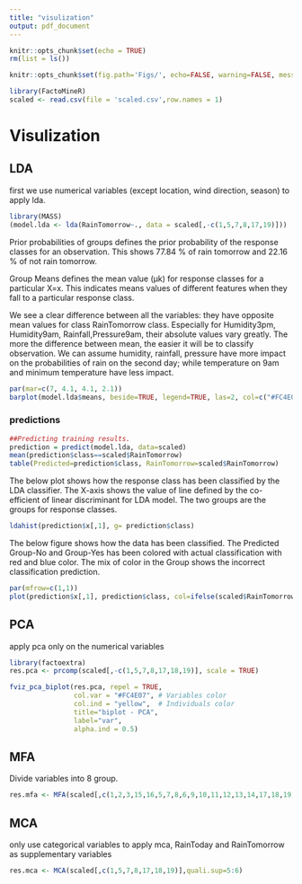 ```yaml
---
title: "visulization"
output: pdf_document
---
```


```r
knitr::opts_chunk$set(echo = TRUE)
rm(list = ls())
```

```r
knitr::opts_chunk$set(fig.path='Figs/', echo=FALSE, warning=FALSE, message=FALSE)
```

```r
library(FactoMineR)
scaled <- read.csv(file = 'scaled.csv',row.names = 1)
```


# Visulization


## LDA
first we use numerical variables (except location, wind direction, season) to  apply lda.
```r
library(MASS)
(model.lda <- lda(RainTomorrow~., data = scaled[,-c(1,5,7,8,17,19)]))
```

Prior probabilities of groups defines the prior probability of the response classes for an observation. This shows 77.84 % of rain tomorrow and 22.16 % of not rain tomorrow.

Group Means defines the mean value (µk) for response classes for a particular X=x. This indicates means values of different features when they fall to a particular response class. 

We see a clear difference between all the variables: they have opposite mean values for class RainTomorrow class. Especially for Humidity3pm, Humidity9am, Rainfall,Pressure9am, their absolute values vary greatly. The more the difference between mean, the easier it will be to classify observation. We can assume humidity, rainfall, pressure have more impact on the probabilities of rain on the second day; while temperature on 9am and minimum temperature have less impact.
```r
par(mar=c(7, 4.1, 4.1, 2.1))
barplot(model.lda$means, beside=TRUE, legend=TRUE, las=2, col=c("#FC4E07","#00AFBB"))
```


### predictions

```r
##Predicting training results.
prediction = predict(model.lda, data=scaled)
mean(prediction$class==scaled$RainTomorrow)
table(Predicted=prediction$class, RainTomorrow=scaled$RainTomorrow)
```

The below plot shows how the response class has been classified by the LDA classifier. The X-axis shows the value of line defined by the co-efficient of linear discriminant for LDA model. The two groups are the groups for response classes.
```r
ldahist(prediction$x[,1], g= prediction$class)
```

The below figure shows how the data has been classified. The Predicted Group-No and Group-Yes has been colored with actual classification with red and blue color. The mix of color in the Group shows the incorrect classification prediction.
```r
par(mfrow=c(1,1))
plot(prediction$x[,1], prediction$class, col=ifelse(scaled$RainTomorrow=="No","#FC4E07","#00AFBB"))
```


## PCA
apply pca only on the numerical variables
``` r
library(factoextra)
res.pca <- prcomp(scaled[,-c(1,5,7,8,17,18,19)], scale = TRUE)
```

```r
fviz_pca_biplot(res.pca, repel = TRUE,
                col.var = "#FC4E07", # Variables color
                col.ind = "yellow",  # Individuals color
                title="biplot - PCA",
                label="var",
                alpha.ind = 0.5)
```

## MFA 
Divide variables into 8 group.
```r
res.mfa <- MFA(scaled[,c(1,2,3,15,16,5,7,8,6,9,10,11,12,13,14,17,18,19)],group=c(1,4,3,3,2,2,2,1),type=c("n","s","n",rep("s",3),rep("n",2)),name.group=c("Location","Temperature","WinDir","WinSpeed","Humidity","Pressure", "RainToday/Tomorrow", "Season"))
```


## MCA

only use categorical variables to apply mca, RainToday and RainTomorrow as supplementary variables
```r
res.mca <- MCA(scaled[,c(1,5,7,8,17,18,19)],quali.sup=5:6)
```


